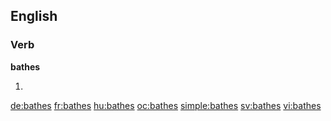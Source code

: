 ==English==

===Verb===
'''bathes'''

# {{third-person singular of|bathe}}

[[de:bathes]]
[[fr:bathes]]
[[hu:bathes]]
[[oc:bathes]]
[[simple:bathes]]
[[sv:bathes]]
[[vi:bathes]]